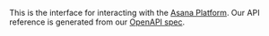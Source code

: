 This is the interface for interacting with the [Asana Platform](https://developers.asana.com). Our API reference is generated from our [OpenAPI spec](https://raw.githubusercontent.com/Asana/openapi/master/defs/asana_oas.yaml).